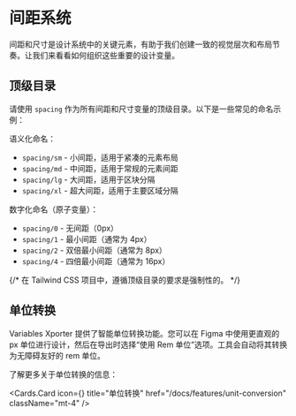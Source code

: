 
# 间距系统

间距和尺寸是设计系统中的关键元素，有助于我们创建一致的视觉层次和布局节奏。让我们来看看如何组织这些重要的设计变量。

## 顶级目录

请使用 `spacing` 作为所有间距和尺寸变量的顶级目录。以下是一些常见的命名示例：

语义化命名：
- `spacing/sm` - 小间距，适用于紧凑的元素布局
- `spacing/md` - 中间距，适用于常规的元素间距
- `spacing/lg` - 大间距，适用于区块分隔
- `spacing/xl` - 超大间距，适用于主要区域分隔

数字化命名（原子变量）：
- `spacing/0` - 无间距（0px）
- `spacing/1` - 最小间距（通常为 4px）
- `spacing/2` - 双倍最小间距（通常为 8px）
- `spacing/4` - 四倍最小间距（通常为 16px）

{/* <Callout type="error" emoji="🚨">
在 Tailwind CSS 项目中，遵循顶级目录的要求是强制性的。
</Callout> */}

## 单位转换

Variables Xporter 提供了智能单位转换功能。您可以在 Figma 中使用更直观的 px 单位进行设计，然后在导出时选择“使用 Rem 单位”选项。工具会自动将其转换为无障碍友好的 rem 单位。


了解更多关于单位转换的信息：

  <Cards.Card
    icon={<RefreshCw  />}
    title="单位转换"
    href="/docs/features/unit-conversion"
    className="mt-4"
  />
